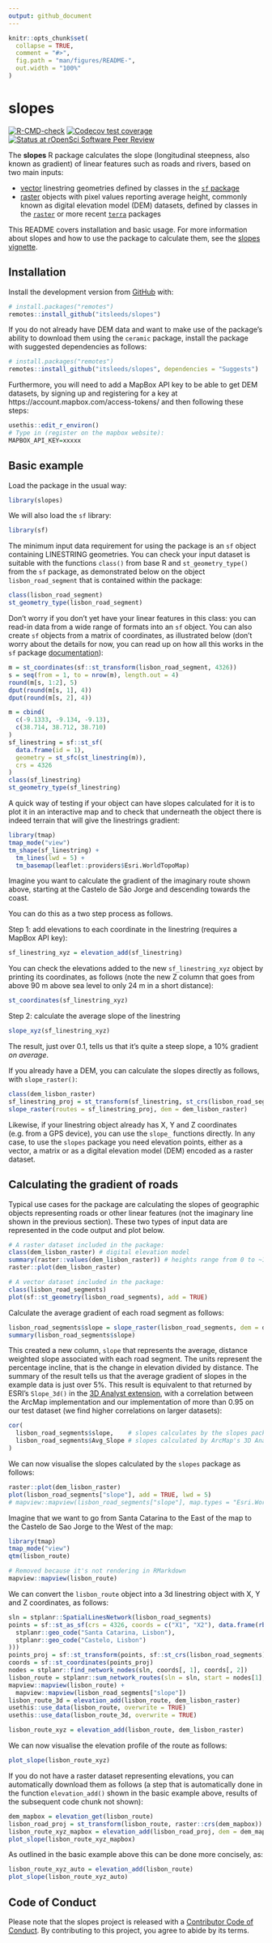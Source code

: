 ```yaml
---
output: github_document
---
```


<!-- README.md is generated from README.Rmd. Please edit that file -->

```r
knitr::opts_chunk$set(
  collapse = TRUE,
  comment = "#>",
  fig.path = "man/figures/README-",
  out.width = "100%"
)
```

# slopes

<!-- badges: start -->
[![R-CMD-check](https://github.com/itsleeds/slopes/workflows/R-CMD-check/badge.svg)](https://github.com/itsleeds/slopes/actions)
[![Codecov test coverage](https://codecov.io/gh/itsleeds/slopes/branch/master/graph/badge.svg)](https://codecov.io/gh/itsleeds/slopes?branch=master)
[![Status at rOpenSci Software Peer Review](https://badges.ropensci.org/420_status.svg)](https://github.com/ropensci/software-review/issues/420)
<!-- badges: end -->

The **slopes** R package calculates the slope (longitudinal steepness, also known as gradient) of linear features such as roads and rivers, based on two main inputs:

- [vector](https://geocompr.robinlovelace.net/spatial-class.html#vector-data) linestring geometries defined by classes in the [`sf` package](https://r-spatial.github.io/sf/)
- [raster](https://geocompr.robinlovelace.net/spatial-class.html#raster-data) objects with pixel values reporting average height, commonly known as digital elevation model (DEM) datasets, defined by classes in the [`raster`](https://cran.r-project.org/package=raster) or more recent [`terra`](https://rspatial.org/terra) packages

This README covers installation and basic usage.
For more information about slopes and how to use the package to calculate them, see the [slopes vignette](https://itsleeds.github.io/slopes/).

## Installation

<!-- You can install the released version of slopes from [CRAN](https://CRAN.R-project.org) with: -->

<!-- ``` r -->
<!-- install.packages("slopes") -->
<!-- ``` -->

Install the development version from [GitHub](https://github.com/) with:

```r
# install.packages("remotes")
remotes::install_github("itsleeds/slopes")
```

If you do not already have DEM data and want to make use of the package's ability to download them using the `ceramic` package, install the package with suggested dependencies as follows:

```r
# install.packages("remotes")
remotes::install_github("itsleeds/slopes", dependencies = "Suggests")
```

Furthermore, you will need to add a MapBox API key to be able to get DEM datasets, by signing up and registering for a key at https://account.mapbox.com/access-tokens/ and then following these steps:

```r
usethis::edit_r_environ()
# Type in (register on the mapbox website):
MAPBOX_API_KEY=xxxxx
```

## Basic example

Load the package in the usual way:

```r
library(slopes)
```

We will also load the `sf` library:

```r
library(sf)
```

The minimum input data requirement for using the package is an `sf` object containing LINESTRING geometries.
You can check your input dataset is suitable with the functions `class()` from base R and `st_geometry_type()` from the `sf` package, as demonstrated below on the object `lisbon_road_segment` that is contained within the package:

```r
class(lisbon_road_segment)
st_geometry_type(lisbon_road_segment)
```

Don't worry if you don't yet have your linear features in this class: you can read-in data from a wide range of formats into an `sf` object.
You can also create `sf` objects from a matrix of coordinates, as illustrated below (don't worry about the details for now, you can read up on how all this works in the `sf` package [documentation](https://r-spatial.github.io/sf/articles/sf1.html)):

```r
m = st_coordinates(sf::st_transform(lisbon_road_segment, 4326))
s = seq(from = 1, to = nrow(m), length.out = 4)
round(m[s, 1:2], 5)
dput(round(m[s, 1], 4))
dput(round(m[s, 2], 4))
```

```r
m = cbind(
  c(-9.1333, -9.134, -9.13),
  c(38.714, 38.712, 38.710)
)
sf_linestring = sf::st_sf(
  data.frame(id = 1),
  geometry = st_sfc(st_linestring(m)),
  crs = 4326
)
class(sf_linestring)
st_geometry_type(sf_linestring)
```

A quick way of testing if your object can have slopes calculated for it is to plot it in an interactive map and to check that underneath the object there is indeed terrain that will give the linestrings gradient:

```r
library(tmap)
tmap_mode("view")
tm_shape(sf_linestring) +
  tm_lines(lwd = 5) +
  tm_basemap(leaflet::providers$Esri.WorldTopoMap)
```

Imagine you want to calculate the gradient of the imaginary route shown above, starting at the Castelo de São Jorge and descending towards the coast.

You can do this as a two step process as follows.

Step 1: add elevations to each coordinate in the linestring (requires a MapBox API key):

```r
sf_linestring_xyz = elevation_add(sf_linestring)
```

You can check the elevations added to the new `sf_linestring_xyz` object by printing its coordinates, as follows (note the new Z column that goes from above 90 m above sea level to only 24 m in a short distance):

```r
st_coordinates(sf_linestring_xyz)
```

Step 2: calculate the average slope of the linestring

```r
slope_xyz(sf_linestring_xyz)
```

The result, just over 0.1, tells us that it's quite a steep slope, a 10% gradient *on average*.

If you already have a DEM, you can calculate the slopes directly as follows, with `slope_raster()`:

```r
class(dem_lisbon_raster)
sf_linestring_proj = st_transform(sf_linestring, st_crs(lisbon_road_segment))
slope_raster(routes = sf_linestring_proj, dem = dem_lisbon_raster)
```

Likewise, if your linestring object already has X, Y and Z coordinates (e.g. from a GPS device), you can use the `slope_` functions directly.
In any case, to use the `slopes` package you need elevation points, either as a vector, a matrix or as a digital elevation model (DEM) encoded as a raster dataset.

## Calculating the gradient of roads

Typical use cases for the package are calculating the slopes of geographic objects representing roads or other linear features (not the imaginary line shown in the previous section).
These two types of input data are represented in the code output and plot below.

```r
# A raster dataset included in the package:
class(dem_lisbon_raster) # digital elevation model
summary(raster::values(dem_lisbon_raster)) # heights range from 0 to ~100m
raster::plot(dem_lisbon_raster)

# A vector dataset included in the package:
class(lisbon_road_segments)
plot(sf::st_geometry(lisbon_road_segments), add = TRUE)
```

Calculate the average gradient of each road segment as follows:

```r
lisbon_road_segments$slope = slope_raster(lisbon_road_segments, dem = dem_lisbon_raster)
summary(lisbon_road_segments$slope)
```

This created a new column, `slope` that represents the average, distance weighted slope associated with each road segment.
The units represent the percentage incline, that is the change in elevation divided by distance.
The summary of the result tells us that the average gradient of slopes in the example data is just over 5%.
This result is equivalent to that returned by ESRI's `Slope_3d()` in the [3D Analyst extension](https://desktop.arcgis.com/en/arcmap/10.3/tools/3d-analyst-toolbox/slope.htm), with a correlation between the ArcMap implementation and our implementation of more than 0.95 on our test dataset (we find higher correlations on larger datasets):

```r
cor(
  lisbon_road_segments$slope,    # slopes calculates by the slopes package
  lisbon_road_segments$Avg_Slope # slopes calculated by ArcMap's 3D Analyst extension
)
```

We can now visualise the slopes calculated by the `slopes` package as follows:

```r
raster::plot(dem_lisbon_raster)
plot(lisbon_road_segments["slope"], add = TRUE, lwd = 5)
# mapview::mapview(lisbon_road_segments["slope"], map.types = "Esri.WorldStreetMap")
```

Imagine that we want to go from Santa Catarina to the East of the map to the Castelo de Sao Jorge to the West of the map:

```r
library(tmap)
tmap_mode("view")
qtm(lisbon_route)
```

```r
# Removed because it's not rendering in RMarkdown
mapview::mapview(lisbon_route)
```


We can convert the `lisbon_route` object into a 3d linestring object with X, Y and Z coordinates, as follows:

```r
sln = stplanr::SpatialLinesNetwork(lisbon_road_segments)
points = sf::st_as_sf(crs = 4326, coords = c("X1", "X2"), data.frame(rbind(
  stplanr::geo_code("Santa Catarina, Lisbon"),
  stplanr::geo_code("Castelo, Lisbon")
)))
points_proj = sf::st_transform(points, sf::st_crs(lisbon_road_segments))
coords = sf::st_coordinates(points_proj)
nodes = stplanr::find_network_nodes(sln, coords[, 1], coords[, 2])
lisbon_route = stplanr::sum_network_routes(sln = sln, start = nodes[1], end = nodes[2])
mapview::mapview(lisbon_route) +
  mapview::mapview(lisbon_road_segments["slope"])
lisbon_route_3d = elevation_add(lisbon_route, dem_lisbon_raster)
usethis::use_data(lisbon_route, overwrite = TRUE)
usethis::use_data(lisbon_route_3d, overwrite = TRUE)
```

```r
lisbon_route_xyz = elevation_add(lisbon_route, dem_lisbon_raster)
```

We can now visualise the elevation profile of the route as follows:

```r
plot_slope(lisbon_route_xyz)
```

If you do not have a raster dataset representing elevations, you can automatically download them as follows (a step that is automatically done in the function `elevation_add()` shown in the basic example above, results of the subsequent code chunk not shown):

```r
dem_mapbox = elevation_get(lisbon_route)
lisbon_road_proj = st_transform(lisbon_route, raster::crs(dem_mapbox))
lisbon_route_xyz_mapbox = elevation_add(lisbon_road_proj, dem = dem_mapbox)
plot_slope(lisbon_route_xyz_mapbox)
```

As outlined in the basic example above this can be done more concisely, as:

```r
lisbon_route_xyz_auto = elevation_add(lisbon_route)
plot_slope(lisbon_route_xyz_auto)
```

## Code of Conduct

Please note that the slopes project is released with a [Contributor Code of Conduct](https://contributor-covenant.org/version/2/0/CODE_OF_CONDUCT.html). By contributing to this project, you agree to abide by its terms.

